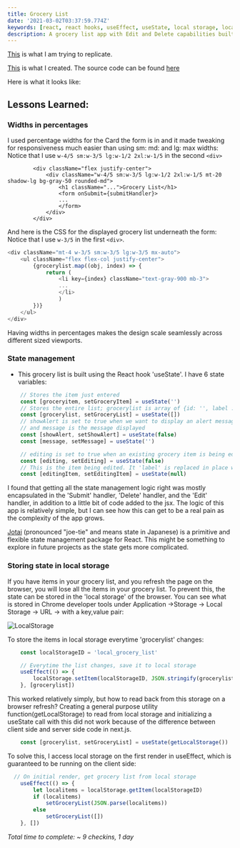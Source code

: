 ```yaml
---
title: Grocery List 
date: '2021-03-02T03:37:59.774Z'
keywords: [react, react hooks, useEffect, useState, local storage, localstorage, next.js, nextjs, state management, form, forms]
description: A grocery list app with Edit and Delete capabilities built using react hooks on next.js
---
```

[This](https://react-projects-10-grocery-bud.netlify.app/) is what I am trying to replicate. 

[This](/grocery) is what I created. The source code can be found [here](https://github.com/pramam/nextjs-reactprojects/tree/main/components/13-GroceryList)

Here is what it looks like:
<div className="min-h-screen bg-gradient-to-tr from-yellow-500 via-red-600 to-yellow-500">
    <GroceryList />
</div>

## Lessons Learned:


### Widths in percentages

I used percentage widths for the Card the form is in and it made tweaking for responsiveness much easier than using sm: md: and lg: max widths:
Notice that I use `w-4/5 sm:w-3/5 lg:w-1/2 2xl:w-1/5` in the second `<div>`

```tsx
        <div className="flex justify-center">
            <div className="w-4/5 sm:w-3/5 lg:w-1/2 2xl:w-1/5 mt-20 shadow-lg bg-gray-50 rounded-md">
                <h1 className="...">Grocery List</h1>
                <form onSubmit={submitHandler}>
                ...
                </form>
            </div>
        </div>
```

And here is the CSS for the displayed grocery list underneath the form:
Notice that I use `w-3/5` in the first `<div>`.

```typescript
<div className="mt-4 w-3/5 sm:w-3/5 lg:w-3/5 mx-auto">
    <ul className="flex flex-col justify-center">
        {grocerylist.map((obj, index) => {
            return (
                <li key={index} className="text-gray-900 mb-3">
                ...
                </li>
                )
        })}
    </ul>
</div>
```

Having widths in percentages makes the design scale seamlessly across different sized viewports.

### State management

- This grocery list is built using the React hook 'useState'. I have 6 state variables:

``` typescript
    // Stores the item just entered
    const [groceryitem, setGroceryItem] = useState('')
    // Stores the entire list; grocerylist is array of {id: '', label :''}
    const [grocerylist, setGroceryList] = useState([])
    // showAlert is set to true when we want to display an alert message on top
    // and message is the message displayed
    const [showAlert, setShowAlert] = useState(false)
    const [message, setMessage] = useState('')

    // editing is set to true when an existing grocery item is being edited
    const [editing, setEditing] = useState(false)
    // This is the item being edited. It 'label' is replaced in place with a new value
    const [editingItem, setEditingItem] = useState(null)
```

I found that getting all the state management logic right was mostly encapsulated in the 'Submit' handler, 'Delete' handler, and the 'Edit' handler, in addition to a little bit of code added to the jsx.
The logic of this app is relatively simple, but I can see how this can get to be a real pain as the complexity of the app grows.

[Jotai](https://github.com/pmndrs/jotai) (pronounced "joe-tie" and means state in Japanese) is a primitive and flexible state management package for React. This might be something to explore in future projects as the state gets more complicated.

### Storing state in local storage

If you have items in your grocery list, and you refresh the page on the browser, you will lose all the items in your grocery list. To prevent this, the state can be stored in the 'local storage' of the browser.
You can see what is stored in Chrome developer tools under Application ->Storage -> Local Storage -> URL -> with a key,value pair:

![LocalStorage](/blog/GroceryList/Screenshot-LocalStorage.png)

To store the items in local storage everytime 'grocerylist' changes:

```typescript
    const localStorageID = 'local_grocery_list'

    // Everytime the list changes, save it to local storage
    useEffect(() => {
        localStorage.setItem(localStorageID, JSON.stringify(grocerylist))
    }, [grocerylist])
```

This worked relatively simply, but how to read back from this storage on a browser refresh? Creating a general purpose utility function(getLocalStorage) to read from local storage and initializing a useState call with this did not work because of the difference between client side and server side code in next.js.

```typescript
    const [grocerylist, setGroceryList] = useState(getLocalStorage())
```

To solve this, I access local storage on the first render in useEffect, which is guaranteed to be running on the client side:

```typescript
  // On initial render, get grocery list from local storage
    useEffect(() => {
        let localitems = localStorage.getItem(localStorageID)
        if (localitems)
            setGroceryList(JSON.parse(localitems))
        else
            setGroceryList([])
    }, [])
```

_Total time to complete: ~ 9 checkins, 1 day_
